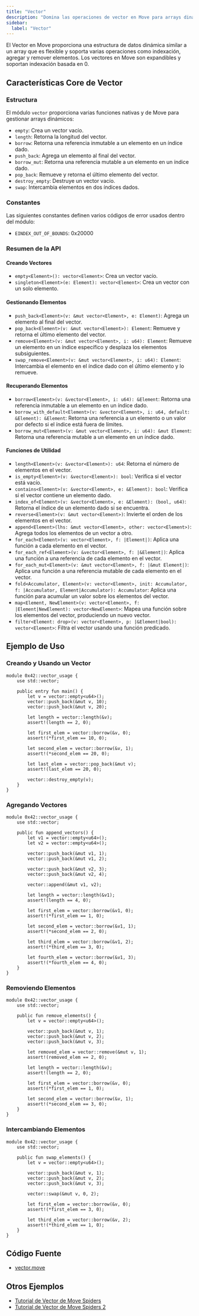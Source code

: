 ```yaml
---
title: "Vector"
description: "Domina las operaciones de vector en Move para arrays dinámicos, colecciones y manipulación de listas en contratos inteligentes."
sidebar:
  label: "Vector"
---
```


El Vector en Move proporciona una estructura de datos dinámica similar a un array que es flexible y soporta varias operaciones como
indexación, agregar y remover elementos. Los vectores en Move son expandibles y soportan indexación basada en 0.

## Características Core de Vector

### Estructura

El módulo `vector` proporciona varias funciones nativas y de Move para gestionar arrays dinámicos:

- `empty`: Crea un vector vacío.
- `length`: Retorna la longitud del vector.
- `borrow`: Retorna una referencia inmutable a un elemento en un índice dado.
- `push_back`: Agrega un elemento al final del vector.
- `borrow_mut`: Retorna una referencia mutable a un elemento en un índice dado.
- `pop_back`: Remueve y retorna el último elemento del vector.
- `destroy_empty`: Destruye un vector vacío.
- `swap`: Intercambia elementos en dos índices dados.

### Constantes

Las siguientes constantes definen varios códigos de error usados dentro del módulo:

- `EINDEX_OUT_OF_BOUNDS`: 0x20000

### Resumen de la API

#### Creando Vectores

- `empty<Element>(): vector<Element>`: Crea un vector vacío.
- `singleton<Element>(e: Element): vector<Element>`: Crea un vector con un solo elemento.

#### Gestionando Elementos

- `push_back<Element>(v: &mut vector<Element>, e: Element)`: Agrega un elemento al final del vector.
- `pop_back<Element>(v: &mut vector<Element>): Element`: Remueve y retorna el último elemento del vector.
- `remove<Element>(v: &mut vector<Element>, i: u64): Element`: Remueve un elemento en un índice específico y desplaza los elementos subsiguientes.
- `swap_remove<Element>(v: &mut vector<Element>, i: u64): Element`: Intercambia el elemento en el índice dado con el último elemento y lo remueve.

#### Recuperando Elementos

- `borrow<Element>(v: &vector<Element>, i: u64): &Element`: Retorna una referencia inmutable a un elemento en un índice dado.
- `borrow_with_default<Element>(v: &vector<Element>, i: u64, default: &Element): &Element`: Retorna una referencia a un elemento o un valor por defecto si el índice está fuera de límites.
- `borrow_mut<Element>(v: &mut vector<Element>, i: u64): &mut Element`: Retorna una referencia mutable a un elemento en un índice dado.

#### Funciones de Utilidad

- `length<Element>(v: &vector<Element>): u64`: Retorna el número de elementos en el vector.
- `is_empty<Element>(v: &vector<Element>): bool`: Verifica si el vector está vacío.
- `contains<Element>(v: &vector<Element>, e: &Element): bool`: Verifica si el vector contiene un elemento dado.
- `index_of<Element>(v: &vector<Element>, e: &Element): (bool, u64)`: Retorna el índice de un elemento dado si se encuentra.
- `reverse<Element>(v: &mut vector<Element>)`: Invierte el orden de los elementos en el vector.
- `append<Element>(lhs: &mut vector<Element>, other: vector<Element>)`: Agrega todos los elementos de un vector a otro.
- `for_each<Element>(v: vector<Element>, f: |Element|)`: Aplica una función a cada elemento en el vector.
- `for_each_ref<Element>(v: &vector<Element>, f: |&Element|)`: Aplica una función a una referencia de cada elemento en el vector.
- `for_each_mut<Element>(v: &mut vector<Element>, f: |&mut Element|)`: Aplica una función a una referencia mutable de cada elemento en el vector.
- `fold<Accumulator, Element>(v: vector<Element>, init: Accumulator, f: |Accumulator, Element|Accumulator): Accumulator`: Aplica una función para acumular un valor sobre los elementos del vector.
- `map<Element, NewElement>(v: vector<Element>, f: |Element|NewElement): vector<NewElement>`: Mapea una función sobre los elementos del vector, produciendo un nuevo vector.
- `filter<Element: drop>(v: vector<Element>, p: |&Element|bool): vector<Element>`: Filtra el vector usando una función predicado.

## Ejemplo de Uso

### Creando y Usando un Vector

```move filename="vector.move"
module 0x42::vector_usage {
    use std::vector;

    public entry fun main() {
        let v = vector::empty<u64>();
        vector::push_back(&mut v, 10);
        vector::push_back(&mut v, 20);

        let length = vector::length(&v);
        assert!(length == 2, 0);

        let first_elem = vector::borrow(&v, 0);
        assert!(*first_elem == 10, 0);

        let second_elem = vector::borrow(&v, 1);
        assert!(*second_elem == 20, 0);

        let last_elem = vector::pop_back(&mut v);
        assert!(last_elem == 20, 0);

        vector::destroy_empty(v);
    }
}
```

### Agregando Vectores

```move filename="vector.move"
module 0x42::vector_usage {
    use std::vector;

    public fun append_vectors() {
        let v1 = vector::empty<u64>();
        let v2 = vector::empty<u64>();

        vector::push_back(&mut v1, 1);
        vector::push_back(&mut v1, 2);

        vector::push_back(&mut v2, 3);
        vector::push_back(&mut v2, 4);

        vector::append(&mut v1, v2);

        let length = vector::length(&v1);
        assert!(length == 4, 0);

        let first_elem = vector::borrow(&v1, 0);
        assert!(*first_elem == 1, 0);

        let second_elem = vector::borrow(&v1, 1);
        assert!(*second_elem == 2, 0);

        let third_elem = vector::borrow(&v1, 2);
        assert!(*third_elem == 3, 0);

        let fourth_elem = vector::borrow(&v1, 3);
        assert!(*fourth_elem == 4, 0);
    }
}
```

### Removiendo Elementos

```move filename="vector.move"
module 0x42::vector_usage {
    use std::vector;

    public fun remove_elements() {
        let v = vector::empty<u64>();

        vector::push_back(&mut v, 1);
        vector::push_back(&mut v, 2);
        vector::push_back(&mut v, 3);

        let removed_elem = vector::remove(&mut v, 1);
        assert!(removed_elem == 2, 0);

        let length = vector::length(&v);
        assert!(length == 2, 0);

        let first_elem = vector::borrow(&v, 0);
        assert!(*first_elem == 1, 0);

        let second_elem = vector::borrow(&v, 1);
        assert!(*second_elem == 3, 0);
    }
}
```

### Intercambiando Elementos

```move filename="vector.move"
module 0x42::vector_usage {
    use std::vector;

    public fun swap_elements() {
        let v = vector::empty<u64>();

        vector::push_back(&mut v, 1);
        vector::push_back(&mut v, 2);
        vector::push_back(&mut v, 3);

        vector::swap(&mut v, 0, 2);

        let first_elem = vector::borrow(&v, 0);
        assert!(*first_elem == 3, 0);

        let third_elem = vector::borrow(&v, 2);
        assert!(*third_elem == 1, 0);
    }
}
```

## Código Fuente

- [vector.move](https://github.com/aptos-labs/aptos-core/blob/main/third_party/move/move-stdlib/sources/vector.move)

## Otros Ejemplos

- [Tutorial de Vector de Move Spiders](https://movespiders.com/courses/modules/datastructures/lessonId/1)
- [Tutorial de Vector de Move Spiders 2](https://movespiders.com/courses/modules/basics/lessonId/7)
